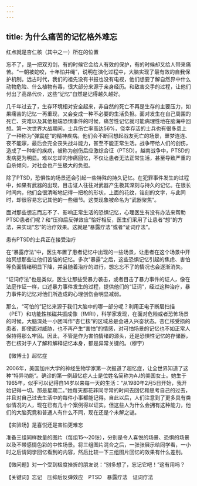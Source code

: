 ```yaml
---
---
---
```

title: 为什么痛苦的记忆格外难忘
---




红点就是杏仁核（其中之一）所在的位置



忘不了，是一把双刃剑，有的时候它会给人有效的保护，有的时候却又给人带来痛苦。“一朝被蛇咬，十年怕井绳”，说明在演化过程中，大脑实现了最有效的自我保护机制。远古时代，我们的祖先没有书报也没有电视，他们想要了解自然界中什么动物危险、什么植物有毒，很大部分来源于亲身经历。和敌害交手的过程，让他们付出了高昂代价，这些“记忆”自然是记得越久越好。

几千年过去了，生存环境相对安全起来，非自然的死亡不再是生存的主要压力，如果痛苦的记忆一再重现，又会变成一种不必要的生活负担。面对发生在自己周围的死亡、灾难以及其他极端恐惧事件的时候，痛苦性记忆就可能病理性地在脑海中回想。第一次世界大战期间，士兵伤亡率高达56%，侥幸存活的士兵也有很多患上了一种称为“弹震症”的精神疾病。他们会不断回想起战友死亡的场景，噩梦连连、夜不能寐，最后会完全丧失战斗能力，甚至不能正常生活。战争带给人们的创伤，造成了一种新的疾病，被称为创伤后应激综合征（PTSD）。越南战争中，PTSD的发病更为明显。难以忘却的惨痛回忆，不仅让患者无法正常生活，甚至导致严重的自杀倾向，对社会也产生极大的负担。

除了PTSD，恐惧性的场景还会引起一些特殊的持久记忆。在犯罪事件发生的过程中，如果有武器的出现，目击证人往往对武器产生极其深刻与持久的记忆。在很长时间内，他们会很清晰地记得一把枪的形状，上面的花纹，铭刻的文字，与此同时，却很容易忘记其他的一些细节。这类现象被命名为“武器聚焦”。

面对那些想忘而忘不了、影响正常生活的恐惧记忆，心理医生有没有办法来帮助PTSD患者们呢？和“压抑后反弹效应”恰好相反，医生们采用了让患者“想”的方法，来实现“忘”的治疗效果。这就是“暴露疗法”或者“证词疗法”。

患有PTSD的士兵正在接受治疗



在“暴露疗法”中，医生布置了患者记忆中出现的一些场景，让患者在这个场景中开始冥想那些让他们苦恼的记忆。多次“暴露”之后，这些恐惧记忆引起的焦虑、害怕等负面情绪明显下降，并且随着治疗的进行，想忘忘不了的情况也会逐渐消失。

“证词疗法”也是类似，医生让那些受暴力袭击，或者目击了暴力事件的证人，像在法庭作证一样，口述暴力事件发生的过程，提供他们的“证词”，经过这种治疗，暴力事件的记忆对他们所造成的心理创伤会明显减弱。

那么，“可怕的”记忆来源于我们大脑中的哪一部分呢？利用正电子断层扫描（PET）和功能性核磁共振成像（fMRI），科学家发现，在面对危险或者恐怖场景的时候，大脑深处一小团叫作“杏仁核”的区域总是会进入兴奋状态。杏仁核受损的患者，即使面对威胁，也不再产生“害怕”的情感，对可怕场景的记忆也不如正常人保持得那么牢固。因此，不管是作为害怕情绪的源头，还是恐惧性记忆的存储器，杏仁核对于人了解和解释记忆本身，都是异常关键的。（穆宇）





【微博士】超忆症

2006年，美国加州大学的神经生物学家第一次报道了超忆症，让全世界知道了这种“特异功能”。确诊的第一例超忆症人士是位姓名简称为AJ的美国女士。她生于1965年，似乎可以记得自14岁以来每一天的生活：“从1980年2月5日开始，我开始记得一切。那是星期二。”她每天都花非同寻常的时间去回忆和思考自己的过去，并且对自己过去生活中的每件小事都能记得。自此以后，人们注意到了更多具有类似情况的人，现在已有几十个案例得以证实。但这些人为什么会拥有这种能力，他们的大脑究竟和普通人有什么不同，现在还是个未解之谜。

【实验场】是喜悦还是害怕更难忘

准备三组同样数量的图片（每组15～20张），分别是令人喜悦的场景、恐惧的场景以及不带感情色彩的中性场景。将三组图片混合之后，一张张展示给同学看，一小时之后请同学回忆看到的内容，然后比较一下三组图片回忆的效果有什么差别。

【微问题】对一个受到极度挫折的朋友说：“别多想了，忘记它吧！”这有用吗？

【关键词】忘记　压抑后反弹效应　PTSD　暴露疗法　证词疗法